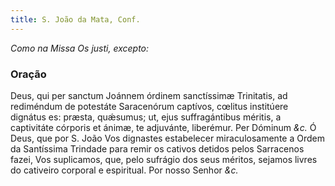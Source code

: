 ```yaml
---
title: S. João da Mata, Conf.
---
```


<em>Como na Missa Os justi, excepto:</em>


<LinkCard
  href="/missal/comum/14confessoresnaopontifices1"
  title="Confessores não Pontífices - Missa Os justi"
/>

### Oração

<div class="grid grid-cols-2 gap-5">
  <span class="text-justify">
    Deus, qui per sanctum Joánnem órdinem sanctíssimæ Trinitatis, ad rediméndum
    de potestáte Saracenórum captívos, cœlitus institúere dignátus es: præsta,
    quǽsumus; ut, ejus suffragántibus méritis, a captivitáte córporis et ánimæ,
    te adjuvánte, liberémur. Per Dóminum <em>&c.</em>
  </span>
  <span class="text-justify">
    Ó Deus, que por S. João Vos dignastes estabelecer miraculosamente a Ordem da
    Santíssima Trindade para remir os cativos detidos pelos Sarracenos fazei,
    Vos suplicamos, que, pelo sufrágio dos seus méritos, sejamos livres do
    cativeiro corporal e espiritual. Por nosso Senhor <em>&c.</em>
  </span>
</div>
